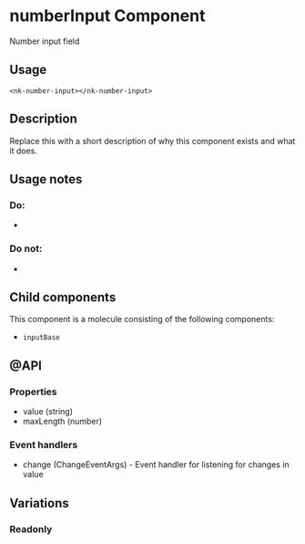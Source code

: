 
<Meta title="SOLID/NumberInput" />

# numberInput Component

Number input field

<Canvas of={Stories.Example} />

## Usage

`<nk-number-input></nk-number-input>`

## Description

Replace this with a short description of why this component exists and what it does.

## Usage notes

### Do:

-

### Do not:

-

## Child components

This component is a molecule consisting of the following components:

- `inputBase`

## @API

### Properties

- value (string)
- maxLength (number)

### Event handlers

- change (ChangeEventArgs) - Event handler for listening for changes in value

## Variations

### Readonly

<Canvas of={Stories.Disabled} />
